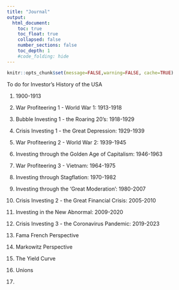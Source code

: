 ```yaml
---
title: "Journal"
output:
  html_document:
    toc: true
    toc_float: true
    collapsed: false
    number_sections: false
    toc_depth: 1
    #code_folding: hide
---
```


```r
knitr::opts_chunk$set(message=FALSE,warning=FALSE, cache=TRUE)
```

To do for Investor's History of the USA

1. 1900-1913

2. War Profiteering 1 - World War 1: 1913-1918

3. Bubble Investing 1 - the Roaring 20's: 1918-1929

4. Crisis Investing 1 - the Great Depression: 1929-1939 

5. War Profiteering 2 - World War 2: 1939-1945

6. Investing through the Golden Age of Capitalism: 1946-1963

7. War Profiteering 3 - Vietnam:  1964-1975

8. Investing through Stagflation: 1970-1982

9. Investing through the 'Great Moderation': 1980-2007

10. Crisis Investing 2 - the Great Financial Crisis: 2005-2010

11. Investing in the New Abnormal: 2009-2020

12. Crisis Investing 3 - the Coronavirus Pandemic: 2019-2023

13. Fama French Perspective

14. Markowitz Perspective

15. The Yield Curve

16. Unions

17. 